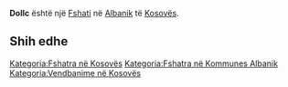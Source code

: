 {{Fshat në Kosovës
 | Emri                = Dollc
 | EmriAlt                = Dolac,Dolci,Dollc,Dollci,Lug,Lugu,Долац
 | Emri (Rasa dhanore) = 
 | Figura              = 
 | Shteti              = Kosovës
 | Komuna              = Albanik
 | Kodi postar         = 
 | Sipërfaqja          = 

 | Popullsia           = 

 | Regj. i popullsisë  = 
 | Dend. e popullsisë  = 
 | Faqja zyrtare       = 
 <!--- Koordinatat ----> 
 | Gjerësia            = 42.59667
 | Gjatësia            = 20.59556
 | Lartësia            = 
}}
'''Dollc''' është një [[Fshati]] në [[Albanik]] të [[Kosovës]].

<!-- == Gjeografia == -->
<!-- == Historia == -->
<!-- == Demografia == -->
== Shih edhe ==
{{Komuna Albanik}}
{{Kosovo-Administrata-Cung}}

[[Kategoria:Fshatra në Kosovës]]
[[Kategoria:Fshatra në Kommunes Albanik]]
[[Kategoria:Vendbanime në Kosovës]]